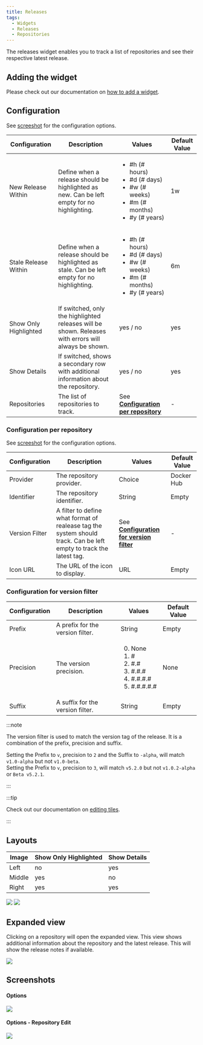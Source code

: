 ```yaml
---
title: Releases
tags:
  - Widgets
  - Releases
  - Repositories
---
```


The releases widget enables you to track a list of repositories and see their respective latest release. 

## Adding the widget
Please check out our documentation on [how to add a widget](/docs/getting-started/after-the-installation#embed-integration-data-using-widgets).

## Configuration
See [screeshot](#options) for the configuration options.

| Configuration         | Description                                                                                          | Values                                                                                                             | Default Value |
| --------------------- | ---------------------------------------------------------------------------------------------------- | ------------------------------------------------------------------------------------------------------------------ | ------------- | 
| New Release Within    | Define when a release should be highlighted as new. Can be left empty for no highlighting.           | <ul><li>#h (# hours)</li><li>#d (# days)</li><li>#w (# weeks)</li><li>#m (# months)</li><li>#y (# years)</li></ul> | 1w            |
| Stale Release Within  | Define when a release should be highlighted as stale. Can be left empty for no highlighting.         | <ul><li>#h (# hours)</li><li>#d (# days)</li><li>#w (# weeks)</li><li>#m (# months)</li><li>#y (# years)</li></ul> | 6m            | 
| Show Only Highlighted | If switched, only the highlighted releases will be shown. Releases with errors will always be shown. | yes / no                                                                                                           | yes           |
| Show Details          | If switched, shows a secondary row with additional information about the repository.                 | yes / no                                                                                                           | yes           |
| Repositories          | The list of repositories to track.                                                                   | See [**Configuration per repository**](#configuration-per-repository)                                              | -             |

### Configuration per repository
See [screeshot](#options---repository-edit) for the configuration options.

| Configuration   | Description                                                                                                         | Values                                                                        | Default Value |
| --------------- | ------------------------------------------------------------------------------------------------------------------- | ------------------------------------------------------------------------------| ------------- |
| Provider        | The repository provider.                                                                                            | Choice                                                                        | Docker Hub    |
| Identifier      | The repository identifier.                                                                                          | String                                                                        | Empty         |
| Version Filter  | A filter to define what format of realease tag the system should track. Can be left empty to track the latest tag.  | See [**Configuration for version filter**](#configuration-for-version-filter) | -             |
| Icon URL        | The URL of the icon to display.                                                                                     | URL                                                                           | Empty         |

### Configuration for version filter

| Configuration | Description                      | Values                                                                                                 | Default Value |
| ------------- | -------------------------------- | ------------------------------------------------------------------------------------------------------ | --------------|
| Prefix        | A prefix for the version filter. | String                                                                                                 | Empty         |
| Precision     | The version precision.           | <ol start="0"><li>None</li><li>#</li><li>#.#</li><li>#.#.#</li><li>#.#.#.#</li><li>#.#.#.#.#</li></ol> | None          |
| Suffix        | A suffix for the version filter. | String                                                                                                 | Empty         |

:::note

The version filter is used to match the version tag of the release. It is a combination of the prefix, precision and suffix.

Setting the Prefix to `v`, precision to `2` and the Suffix to `-alpha`, will match `v1.0-alpha` but not `v1.0-beta`.  
Setting the Prefix to `v`, precision to `3`, will match `v5.2.0` but not `v1.0.2-alpha` or `Beta v5.2.1`.

:::

:::tip

Check out our documentation on [editing tiles](/docs/getting-started/after-the-installation#arrange-and-organize-your-board).

:::

## Layouts
| Image  | Show Only Highlighted | Show Details |
| ------ | --------------------- | ------------ |
| Left   | no                    | yes          |
| Middle | yes                   | no           |
| Right  | yes                   | yes          |

![](./img/screenshot-view-examples-light.png)
![](./img/screenshot-view-examples-dark.png)

## Expanded view
Clicking on a repository will open the expanded view. This view shows additional information about the repository and the latest release.
This will show the release notes if available.

![](./img/screenshot-expanded-repository.png)

## Screenshots
#### Options
![](./img/screenshot-options.png)

#### Options - Repository Edit
![](./img/screenshot-options-repository-edit.png)